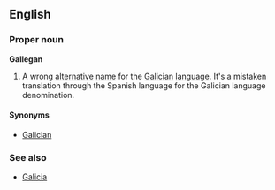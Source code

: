 ==English==
===Proper noun===
'''Gallegan'''

# A wrong [[alternate|alternative]] [[name]] for the [[Galician]] [[language]]. It's a mistaken translation through the Spanish language for the Galician language denomination.

====Synonyms====
*[[Galician]]

===See also===
*[[Galicia]]